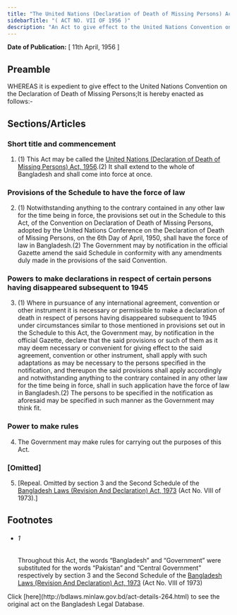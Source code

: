 ```yaml
---
title: "The United Nations (Declaration of Death of Missing Persons) Act, 1956"
sidebarTitle: "( ACT NO. VII OF 1956 )"
description: "An Act to give effect to the United Nations Convention on the Declaration of Death of Missing Persons. 1♣"
---
```


**Date of Publication:** [ 11th April, 1956 ]

## Preamble

WHEREAS it is expedient to give effect to the United Nations Convention on the Declaration of Death of Missing Persons;It is hereby enacted as follows:-

## Sections/Articles

### Short title and commencement

1. (1) This Act may be called the [United Nations (Declaration of Death of Missing Persons) Act, 1956](/act-264.html "United Nations (Declaration of Death of Missing Persons) Act, 1956").(2) It shall extend to the whole of Bangladesh and shall come into force at once.

### Provisions of the Schedule to have the force of law

2. (1) Notwithstanding anything to the contrary contained in any other law for the time being in force, the provisions set out in the Schedule to this Act, of the Convention on Declaration of Death of Missing Persons, adopted by the United Nations Conference on the Declaration of Death of Missing Persons, on the 6th Day of April, 1950, shall have the force of law in Bangladesh.(2) The Government may by notification in the official Gazette amend the said Schedule in conformity with any amendments duly made in the provisions of the said Convention.

### Powers to make declarations in respect of certain persons having disappeared subsequent to 1945

3. (1) Where in pursuance of any international agreement, convention or other instrument it is necessary or permissible to make a declaration of death in respect of persons having disappeared subsequent to 1945 under circumstances similar to those mentioned in provisions set out in the Schedule to this Act, the Government may, by notification in the official Gazette, declare that the said provisions or such of them as it may deem necessary or convenient for giving effect to the said agreement, convention or other instrument, shall apply with such adaptations as may be necessary to the persons specified in the notification, and thereupon the said provisions shall apply accordingly and notwithstanding anything to the contrary contained in any other law for the time being in force, shall in such application have the force of law in Bangladesh.(2) The persons to be specified in the notification as aforesaid may be specified in such manner as the Government may think fit.

### Power to make rules

4. The Government may make rules for carrying out the purposes of this Act.

### [Omitted]

5. [Repeal. Omitted by section 3 and the Second Schedule of the [Bangladesh Laws (Revision And Declaration) Act, 1973](/act-430.html "Bangladesh Laws (Revision And Declaration) Act, 1973") (Act No. VIII of 1973).]

## Footnotes

- ###### 1

  Throughout this Act, the words “Bangladesh” and “Government” were substituted for the words “Pakistan” and “Central Government” respectively by section 3 and the Second Schedule of the [Bangladesh Laws (Revision And Declaration) Act, 1973](/act-430.html "Bangladesh Laws (Revision And Declaration) Act, 1973") (Act No. VIII of 1973)

<Note>
  Click [here](http://bdlaws.minlaw.gov.bd/act-details-264.html) to see the original act on the Bangladesh Legal Database.
</Note>
